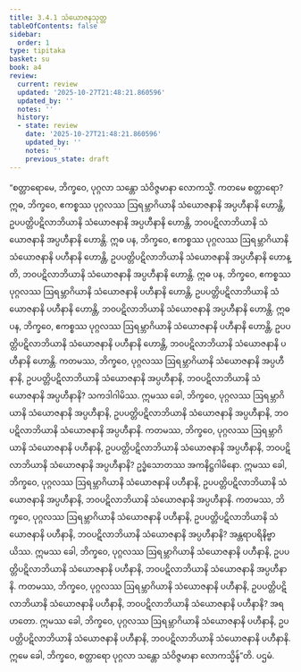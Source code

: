```yaml
---
title: 3.4.1 သံယောဇနသုတ္တ
tableOfContents: false
sidebar:
  order: 1
type: tipitaka
basket: su
book: a4
review:
  current: review
  updated: '2025-10-27T21:48:21.860596'
  updated_by: ''
  notes: ''
  history:
  - state: review
    date: '2025-10-27T21:48:21.860596'
    updated_by: ''
    notes: ''
    previous_state: draft
---
```



<ReviewStatus review={frontmatter.review} showDetails={true} />

<HypothesisAnnotation frontmatter={frontmatter} />

<DynamicBreadcrumb />

<Division number="131" book="a4" e="ch" v="15" p="450">

<Paragraph number="835" book="a4">
“စတ္တာရောမေ, ဘိက္ခဝေ, ပုဂ္ဂလာ သန္တော သံဝိဇ္ဇမာနာ လောကသ္မိံ. ကတမေ စတ္တာရော? ဣဓ, ဘိက္ခဝေ, ဧကစ္စဿ ပုဂ္ဂလဿ ဩရမ္ဘာဂိယာနိ သံယောဇနာနိ အပ္ပဟီနာနိ ဟောန္တိ, ဥပပတ္တိပဋိလာဘိယာနိ သံယောဇနာနိ အပ္ပဟီနာနိ ဟောန္တိ, ဘဝပဋိလာဘိယာနိ သံယောဇနာနိ အပ္ပဟီနာနိ ဟောန္တိ.
</Paragraph>

<Paragraph number="836" book="a4">
ဣဓ ပန, ဘိက္ခဝေ, ဧကစ္စဿ ပုဂ္ဂလဿ ဩရမ္ဘာဂိယာနိ သံယောဇနာနိ ပဟီနာနိ ဟောန္တိ, ဥပပတ္တိပဋိလာဘိယာနိ သံယောဇနာနိ အပ္ပဟီနာနိ ဟောန္တိ, ဘဝပဋိလာဘိယာနိ သံယောဇနာနိ အပ္ပဟီနာနိ ဟောန္တိ.
</Paragraph>

<Paragraph number="837" book="a4">
ဣဓ ပန, ဘိက္ခဝေ, ဧကစ္စဿ ပုဂ္ဂလဿ ဩရမ္ဘာဂိယာနိ သံယောဇနာနိ ပဟီနာနိ ဟောန္တိ, ဥပပတ္တိပဋိလာဘိယာနိ သံယောဇနာနိ ပဟီနာနိ ဟောန္တိ, ဘဝပဋိလာဘိယာနိ သံယောဇနာနိ အပ္ပဟီနာနိ ဟောန္တိ.
</Paragraph>

<Paragraph number="838" book="a4">
ဣဓ ပန, ဘိက္ခဝေ, ဧကစ္စဿ ပုဂ္ဂလဿ ဩရမ္ဘာဂိယာနိ သံယောဇနာနိ ပဟီနာနိ ဟောန္တိ, ဥပပတ္တိပဋိလာဘိယာနိ သံယောဇနာနိ ပဟီနာနိ ဟောန္တိ, ဘဝပဋိလာဘိယာနိ သံယောဇနာနိ ပဟီနာနိ ဟောန္တိ.
</Paragraph>

<Paragraph number="839" book="a4">
ကတမဿ, ဘိက္ခဝေ, ပုဂ္ဂလဿ ဩရမ္ဘာဂိယာနိ သံယောဇနာနိ အပ္ပဟီနာနိ, ဥပပတ္တိပဋိလာဘိယာနိ သံယောဇနာနိ အပ္ပဟီနာနိ, ဘဝပဋိလာဘိယာနိ သံယောဇနာနိ အပ္ပဟီနာနိ? သကဒါဂါမိဿ. ဣမဿ ခေါ, ဘိက္ခဝေ, ပုဂ္ဂလဿ ဩရမ္ဘာဂိယာနိ သံယောဇနာနိ အပ္ပဟီနာနိ, ဥပပတ္တိပဋိလာဘိယာနိ သံယောဇနာနိ အပ္ပဟီနာနိ, ဘဝပဋိလာဘိယာနိ သံယောဇနာနိ အပ္ပဟီနာနိ.
</Paragraph>

<Paragraph number="840" book="a4">
ကတမဿ, ဘိက္ခဝေ, ပုဂ္ဂလဿ ဩရမ္ဘာဂိယာနိ သံယောဇနာနိ ပဟီနာနိ, ဥပပတ္တိပဋိလာဘိယာနိ သံယောဇနာနိ အပ္ပဟီနာနိ, ဘဝပဋိလာဘိယာနိ သံယောဇနာနိ အပ္ပဟီနာနိ? ဥဒ္ဓံသောတဿ အကနိဋ္ဌဂါမိနော. ဣမဿ ခေါ, ဘိက္ခဝေ, ပုဂ္ဂလဿ ဩရမ္ဘာဂိယာနိ သံယောဇနာနိ ပဟီနာနိ, ဥပပတ္တိပဋိလာဘိယာနိ သံယောဇနာနိ အပ္ပဟီနာနိ, ဘဝပဋိလာဘိယာနိ သံယောဇနာနိ အပ္ပဟီနာနိ.
</Paragraph>

<Paragraph number="841" book="a4">
ကတမဿ, ဘိက္ခဝေ, ပုဂ္ဂလဿ ဩရမ္ဘာဂိယာနိ သံယောဇနာနိ ပဟီနာနိ, ဥပပတ္တိပဋိလာဘိယာနိ သံယောဇနာနိ ပဟီနာနိ, ဘဝပဋိလာဘိယာနိ သံယောဇနာနိ အပ္ပဟီနာနိ? အန္တရာပရိနိဗ္ဗာယိဿ. ဣမဿ ခေါ, ဘိက္ခဝေ, ပုဂ္ဂလဿ ဩရမ္ဘာဂိယာနိ သံယောဇနာနိ ပဟီနာနိ, ဥပပတ္တိပဋိလာဘိယာနိ သံယောဇနာနိ ပဟီနာနိ, ဘဝပဋိလာဘိယာနိ သံယောဇနာနိ အပ္ပဟီနာနိ.
</Paragraph>

<Paragraph number="842" book="a4">
ကတမဿ, ဘိက္ခဝေ, ပုဂ္ဂလဿ ဩရမ္ဘာဂိယာနိ သံယောဇနာနိ ပဟီနာနိ, ဥပပတ္တိပဋိလာဘိယာနိ သံယောဇနာနိ ပဟီနာနိ, ဘဝပဋိလာဘိယာနိ သံယောဇနာနိ ပဟီနာနိ? အရဟတော. ဣမဿ ခေါ, ဘိက္ခဝေ, ပုဂ္ဂလဿ ဩရမ္ဘာဂိယာနိ သံယောဇနာနိ ပဟီနာနိ, ဥပပတ္တိပဋိလာဘိယာနိ သံယောဇနာနိ ပဟီနာနိ, ဘဝပဋိလာဘိယာနိ သံယောဇနာနိ ပဟီနာနိ. ဣမေ ခေါ, ဘိက္ခဝေ, စတ္တာရော ပုဂ္ဂလာ သန္တော သံဝိဇ္ဇမာနာ လောကသ္မိန်”တိ.

</Paragraph>
</Division>

<Paragraph number="843" type="center" book="a4">
ပဌမံ.
</Paragraph>